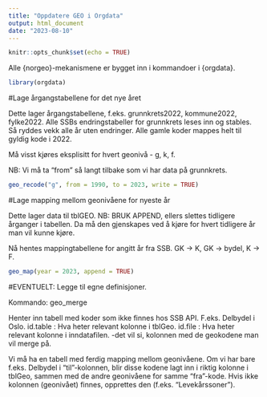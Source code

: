 ```yaml
---
title: "Oppdatere GEO i Orgdata"
output: html_document
date: "2023-08-10"
---
```


```r
knitr::opts_chunk$set(echo = TRUE)
```


Alle {norgeo}-mekanismene er bygget inn i kommandoer i {orgdata}.

```r
library(orgdata)

```


#Lage årgangstabellene for det nye året

Dette lager årgangstabellene, f.eks. grunnkrets2022, kommune2022, fylke2022.
Alle SSBs endringstabeller for grunnkrets leses inn og stables. Så ryddes vekk alle år uten endringer. Alle gamle koder mappes helt til gyldig kode i 2022.

Må visst kjøres eksplisitt for hvert geonivå - g, k, f.

NB: Vi må ta "from" så langt tilbake som vi har data på grunnkrets.

```r
geo_recode("g", from = 1990, to = 2023, write = TRUE)

```

#Lage mapping mellom geonivåene for nyeste år

Dette lager data til tblGEO.
NB: BRUK APPEND, ellers slettes tidligere årganger i tabellen.
Da må den gjenskapes ved å kjøre for hvert tidligere år man vil kunne kjøre.

Nå hentes mappingtabellene for angitt år fra SSB.
GK -> K, GK -> bydel, K -> F.

```r
geo_map(year = 2023, append = TRUE)

```


#EVENTUELT: Legge til egne definisjoner.

Kommando: geo_merge

Henter inn tabell med koder som ikke finnes hos SSB API. F.eks. Delbydel i Oslo.
	id.table   : Hva heter relevant kolonne i tblGeo.
	id.file    : Hva heter relevant kolonne i inndatafilen.
	-det vil si, kolonnen med de geokodene man vil merge på.
	
Vi må ha en tabell med ferdig mapping mellom geonivåene.
Om vi har bare f.eks. Delbydel i "til"-kolonnen, blir disse kodene lagt inn i riktig kolonne i tblGeo, sammen med de andre geonivåene for samme "fra"-kode.
Hvis ikke kolonnen (geonivået) finnes, opprettes den (f.eks. "Levekårssoner").
